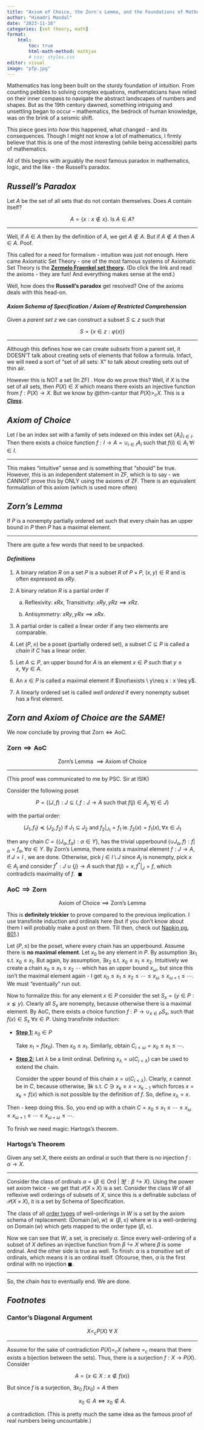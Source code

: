 ```yaml
---
title: "Axiom of Choice, the Zorn's Lemma, and the Foundations of Mathematics: Set Theory Part I"
author: "Himadri Mandal"
date: "2023-11-16"
categories: [set theory, math]
format: 
    html: 
        toc: true
        html-math-method: mathjax
        # css: styles.css
editor: visual
image: "pfp.jpg"
---
```


Mathematics has long been built on the sturdy foundation of intuition. From counting pebbles to solving complex equations, mathematicians have relied on their inner compass to navigate the abstract landscapes of numbers and shapes. But as the 19th century dawned, something intriguing and unsettling began to occur -- mathematics, the bedrock of human knowledge, was on the brink of a seismic shift.

This piece goes into *how* this happened, what changed - and its consequences. Though I might not know a lot of mathematics, I firmly believe that this is one of the most interesting (while being accessible) parts of mathematics.

All of this begins with arguably the most famous paradox in mathematics, logic, and the like - the Russell's paradox.

## ***Russell's Paradox***

Let $A$ be the set of all sets that do not contain themselves. Does $A$ contain itself?

$$
A = \{x : x \not\in x\} \text{. Is } A \in A?
$$

------------------------------------------------------------------------

Well, if $A \in A$ then by the definition of $A$, we get $A \not \in A$. But if $A \not\in A$ then $A \in A$. Poof.

This called for a need for formalism - intuition was just *not* enough. Here came Axiomatic Set Theory - one of the most famous systems of Axiomatic Set Theory is the [**Zermelo Fraenkel set theory**](https://en.wikipedia.org/wiki/Zermelo%E2%80%93Fraenkel_set_theory)**.** (Do click the link and read the axioms - they are fun! And everything makes sense at the end.)

Well, how does the **Russell's paradox** get resolved? One of the axioms deals with this head-on.

#### *Axiom Schema of Specification / Axiom of Restricted Comprehension*

Given a *parent set* $z$ we can construct a subset $S \subseteq z$ such that

$$
S = \{x \in z : \varphi(x)\}
$$

------------------------------------------------------------------------

Although this defines how we can create *subsets* from a parent set, it DOESN'T talk about creating sets of elements that follow a formula. Infact, we will need a sort of $\text{``set of all sets: X"}$ to talk about creating sets out of thin air.

However this is NOT a set (In $\text{ZF}$) . How do we prove this? Well, if $X$ is the set of all sets, then $P(X) \in X$ which means there exists an injective function from $f:P(X)\to X$. But we know by @thm-cantor that $P(X) >_{c} X$. This is a [***Class***](https://en.wikipedia.org/wiki/Class_(set_theory)).

## ***Axiom of Choice***

Let $I$ be an index set with a family of sets indexed on this index set $\{A_i\}_{i \in I}$. Then there exists a choice function $f:I \to A = \cup_{i \in I} A_i$ such that $f(i) \in A_i \ \forall i \in I$.

------------------------------------------------------------------------

This makes "intuitive" sense and is something that "should" be true. However, this is an independent statement in $\text{ZF}$, which is to say - we CANNOT prove this by ONLY using the axioms of $\text{ZF}$. There is an equivalent formulation of this axiom (which is used more often)

## ***Zorn's Lemma***

If $P$ is a nonempty partially ordered set such that every chain has an upper bound in $P$ then $P$ has a maximal element.

------------------------------------------------------------------------

There are quite a few words that need to be unpacked.

#### *Definitions*

1.  A binary relation $R$ on a set $P$ is a subset $R$ of $P \times P$, $(x,y) \in R$ and is often expressed as $xRy$.

2.  A binary relation $R$ is a partial order if

    a.  Reflexivity: $xRx$, Transitivity: $xRy, yRz \implies xRz$.

    b.  Antisymmetry: $xRy, yRx \implies xRx$.

3.  A partial order is called a linear order if any two elements are comparable.

4.  Let $(P, \leq)$ be a poset (partially ordered set), a subset $C \subseteq P$ is called a *chain* if $C$ has a linear order.

5.  Let $A \subseteq P$, an upper bound for $A$ is an element $x \in P$ such that $y \leq x, \ \forall y \in A$.

6.  An $x \in P$ is called a maximal element if $\not\exists \ y\neq x : x \leq y$.

7.  A linearly ordered set is called *well ordered* if every nonempty subset has a first element.

## ***Zorn and Axiom of Choice are the SAME!***

We now conclude by proving that $\text{Zorn}\iff\text{AoC}$.

::: {#thm-zorntoaoc}
### $\text{Zorn} \implies \text{AoC}$

$$
\text{Zorn's Lemma} \ \implies \text{Axiom of Choice}
$$

------------------------------------------------------------------------

(This proof was communicated to me by PSC. Sir at ISIK)

Consider the following poset

$$
P = \{(J, f) : J \subseteq I, f : J \to A\text{ such that }f(j) \in A_j, \forall j \in J\}
$$

with the partial order:

$$
(J_1, f_1) \preceq (J_2, f_2) \text{ if } J_1 \subseteq J_2 \text{ and } f_2\Bigg|_{J_1} = f_1 \text{ ie. } f_2(x) = f_1(x), \forall x \in J_1
$$

then any chain $C = \{(J_\alpha, f_\alpha) : \alpha \in Y\}$, has the trivial upperbound $(\cup J_\alpha, f) : f\Bigg |_{\alpha} = f_\alpha, \forall \alpha \in Y$. By Zorn's Lemma, there exists a maximal element $f:J \to A$, if $J = I$ , we are done. Otherwise, pick $j \in I \setminus J$ since $A_j$ is nonempty, pick $x \in A_j$ and consider $f^{*}:J \cup \{j\} \to A$ such that $f(j) = x, f^{*}\Bigg|_{J} = f$, which contradicts maximality of $f$.  $\blacksquare$
:::

::: {#thm-aoctozorn}
### $\text{AoC} \implies \text{Zorn}$

$$
\text{Axiom of Choice} \implies \text{Zorn's Lemma}
$$

This is **definitely trickier** to prove compared to the previous implication. I use transfinite induction and ordinals here (but if you don't know about them I will probably make a post on them. Till then, check out [Napkin pg. 801](https://venhance.github.io/napkin/Napkin.pdf).)

Let $(P, \leq)$ be the poset, where every chain has an upperbound. Assume there is **no maximal element**. Let $x_0$ be any element in $P$. By assumption $\exists x_1$ s.t. $x_0 \leq x_1$. But again, by assumption, $\exists x_2$ s.t. $x_0 \leq x_1 \leq x_2$. Intuitively we create a chain $x_0 \leq x_1 \leq x_2 \ \cdots$ which has an upper bound $x_\omega$, but since this isn't the maximal element again - I get $x_0 \leq x_1 \leq x_2 \leq \cdots \leq x_\omega \leq x_{\omega+1} \leq \cdots$. We must "eventually" run out.

Now to formalize this: for any element $x \in P$ consider the set $S_x = \{y \in P : x \lneq y\}$. Clearly all $S_x$ are nonempty, because otherwise there is a maximal element. By AoC, there exists a choice function $f:P \to \cup_{x \in P} S_x$, such that $f(x) \in S_x \ \forall x \in P$. Using transfinite induction:

-   [**Step 1:**]{.underline} $x_0 \in P$

    Take $x_1 = f(x_0)$. Then $x_0 \leq x_1$. Similarly, obtain $C_{i < \omega} = x_0 \leq x_1 \leq \cdots$.

-   [**Step 2:**]{.underline} Let $\lambda$ be a limit ordinal. Defining $x_\lambda = u(C_{i < \lambda})$ can be used to extend the chain.

    Consider the upper bound of this chain $x = u(C_{i < \lambda})$. Clearly, $x$ cannot be in $C$, because otherwise, $\exists k$ s.t. $C \ni x_k \geq x = x_{k-1}$ which forces $x = x_k = f(x)$ which is not possible by the definition of $f$. So, define $x_{\lambda} = x$.

Then - keep doing this. So, you end up with a chain $C = x_0 \leq x_1 \leq \cdots \leq x_\omega \leq x_{\omega + 1} \leq \cdots \leq x_{\omega + \omega} \leq \cdots$.

To finish we need magic: Hartogs's theorem.

### Hartogs's Theorem

Given any set $X$, there exists an ordinal $\alpha$ such that there is no injection $f:\alpha \to X$.

------------------------------------------------------------------------

Consider the class of ordinals $\alpha = \{\beta \in \text{Ord} \ | \ \exists f:\beta \hookrightarrow X\}$. Using the power set axiom twice - we get that $\mathcal{P}(X \times X)$ is a set. Consider the class $W$ of all reflexive well orderings of subsets of $X$, since this is a definable subclass of $\mathcal{P}(X \times X)$, it is a set by Schema of Specification.

The class of all [order types](https://en.wikipedia.org/wiki/Order_type) of well-orderings in $W$ is a set by the axiom schema of replacement: $(\operatorname{Domain}(w), w) \cong (\beta, \leq)$ where $w$ is a well-ordering on $\operatorname{Domain}(w)$ which gets mapped to the order type $(\beta, \leq)$.

Now we can see that $W$, a set, is precisely $\alpha$. Since every well-ordering of a subset of $X$ defines an injective function from $\beta \hookrightarrow X$ where $\beta$ is some ordinal. And the other side is true as well. To finish: $\alpha$ is a *transitive* set of ordinals, which means it is an ordinal itself. Ofcourse, then, $\alpha$ is the first ordinal with no injection $\blacksquare$.

------------------------------------------------------------------------

So, the chain *has* to eventually end. We are done.
:::

## ***Footnotes***

::: {#thm-cantor}
### Cantor's Diagonal Argument

$$X <_{c} P(X) \ \forall \ X$$

------------------------------------------------------------------------

Assume for the sake of contradiction $P(X) =_{c} X$ (where $=_{c}$ means that there exists a bijection between the sets). Thus, there is a surjection $f:X \to P(X)$. Consider

$$
A = \{x \in X: x \not\in f(x)\}
$$

But since $f$ is a surjection, $\exists x_0 \ f(x_0) = A$ then

$$
x_0 \in A \iff x_0 \not\in A.
$$

a contradiction. (This is pretty much the same idea as the famous proof of real numbers being uncountable.)
:::